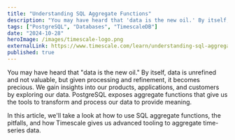 ```yaml
---
title: "Understanding SQL Aggregate Functions"
description: "You may have heard that 'data is the new oil.' By itself, data is unrefined and not valuable, but given processing and refinement, it becomes precious. We gain insights into our products, applications, and customers by exploring our data. PostgreSQL exposes aggregate functions that give us the tools to transform and process our data to provide meaning."
tags: ["PostgreSQL", "Databases", "TimescaleDB"]
date: "2024-10-28"
heroImage: /images/timescale-logo.png
externalLink: https://www.timescale.com/learn/understanding-sql-aggregate-functions
published: true
---
```


You may have heard that "data is the new oil." By itself, data is unrefined and not valuable, but given processing and refinement, it becomes precious. We gain insights into our products, applications, and customers by exploring our data. PostgreSQL exposes aggregate functions that give us the tools to transform and process our data to provide meaning.

In this article, we'll take a look at how to use SQL aggregate functions, the pitfalls, and how Timescale gives us advanced tooling to aggregate time-series data.
